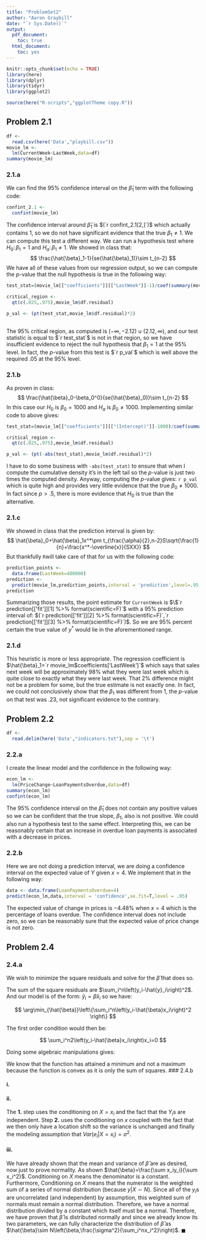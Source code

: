 ```yaml
---
title: "ProblemSet2"
author: "Aaron Graybill"
date: "`r Sys.Date()`"
output: 
  pdf_document:
    toc: true
  html_document: 
    toc: yes
---
```


```r
knitr::opts_chunk$set(echo = TRUE)
library(here)
library(dplyr)
library(tidyr)
library(ggplot2)

source(here("R-scripts","ggplotTheme copy.R"))
```

## Problem 2.1

```r
df <- 
  read.csv(here('Data',"playbill.csv"))
movie_lm <- 
  lm(CurrentWeek~LastWeek,data=df)
summary(movie_lm)
```

### 2.1.a
We can find the 95% confidence interval on the $\hat{\beta}_1$ term with the following code:
```r
confint_2.1 <- 
  confint(movie_lm)
```

The confidence interval around $\hat{\beta}_1$ is $(`r confint_2.1[2,]`)$ which actually contains $1$, so we do not have significant evidence that the true $\beta_1\neq1$. We can compute this test a different way. We can run a hypothesis test where $H_0\colon \beta_1=1$ and $H_a\colon \beta_1\neq1$. We showed in class that:
$$
\frac{\hat{\beta}_1-1}{se(\hat{\beta}_1)}\sim t_{n-2}
$$
We have all of these values from our regression output, so we can compute the $p$-value that the null hypothesis is true in the following way:

```r
test_stat=(movie_lm[["coefficients"]][["LastWeek"]]-1)/coef(summary(movie_lm))[, "Std. Error"]["LastWeek"]

critical_region <- 
  qt(c(.025,.975),movie_lm$df.residual)

p_val <- (pt(test_stat,movie_lm$df.residual)*2)
  
```

The 95% critical region, as computed is $(-\infty,-2.12)\cup(2.12,\infty)$, and our test statistic is equal to $`r test_stat`$ is not in that region, so we have insufficient evidence to reject the null hypothesis that $\beta_1=1$ at the 95% level. In fact, the $p$-value from this test is $`r p_val`$ which is well above the required $.05$ at the 95% level.

### 2.1.b

As proven in class:
$$
\frac{\hat{\beta}_0-\beta_0^0}{se(\hat{\beta}_0)}\sim t_{n-2}
$$
In this case our $H_0$ is $\beta_0=1000$ and $H_a$ is $\beta_0\neq1000$. Implementing similar code to above gives:

```r
test_stat=(movie_lm[["coefficients"]][["(Intercept)"]]-1000)/coef(summary(movie_lm))[, "Std. Error"]["(Intercept)"]

critical_region <- 
  qt(c(.025,.975),movie_lm$df.residual)

p_val <- (pt(-abs(test_stat),movie_lm$df.residual)*2)
```

I have to do some business with `-abs(test_stat)` to ensure that when I compute the cumulative density it's in the left tail so the $p$-value is just two times the computed density. Anyway, computing the $p$-value gives: `r p_val` which is quite high and provides very little evidence that the true $\beta_0\neq1000$. In fact since $p>.5$, there is more evidence that $H_0$ is true than the alternative.

### 2.1.c
We showed in class that the prediction interval is given by:
$$
\hat{\beta}_0+\hat{\beta}_1x^*\pm t_{\frac{\alpha}{2},n-2}S\sqrt{\frac{1}{n}+\frac{x^*-\overline{x}}{SXX}}
$$
But thankfully `R`will take care of that for us with the following code:
```r
prediction_points <- 
  data.frame(LastWeek=400000)
prediction <- 
  predict(movie_lm,prediction_points,interval = 'prediction',level=.95,se.fit=T)
prediction
```
Summarizing those results, the point estimate for `CurrentWeek` is $\$`r prediction[['fit']][1] %>% format(scientific=F)`$ with a 95% prediction interval of: $(`r prediction[['fit']][2] %>% format(scientific=F)`,`r prediction[['fit']][3] %>% format(scientific=F)`)$. So we are 95% percent certain the true value of $y^*$ would lie in the aforementioned range.


### 2.1.d
This heuristic is more or less appropriate. The regression coefficient is $\hat{\beta}_1=`r movie_lm$coefficients['LastWeek']`$ which says that sales next week will be approximately 98% what they were last week which is quite close to exactly what they were last week. That 2% difference might not be a problem for some, but the true estimate is not exactly one. In fact, we could not conclusively show that the $\beta_1$ was different from 1, the $p$-value on that test was $.23$, not significant evidence to the contrary.


## Problem 2.2
```r
df <- 
  read.delim(here('Data',"indicators.txt"),sep = '\t')
```

### 2.2.a
I create the linear model and the confidence in the following way:
```r
econ_lm <- 
  lm(PriceChange~LoanPaymentsOverdue,data=df)
summary(econ_lm)
confint(econ_lm)
```
The 95% confidence interval on the $\hat{\beta}_1$ does not contain any positive values so we can be confident that the true slope, $\beta_1$, also is not positive. We could also run a hypothesis test to the same effect. Interpreting this, we can be reasonably certain that an increase in overdue loan payments is associated with a decrease in prices.

### 2.2.b
Here we are not doing a prediction interval, we are doing a confidence interval on the expected value of $Y$ given $x=4$. We implement that in the following way:
```r
data <- data.frame(LoanPaymentsOverdue=4)
predict(econ_lm,data,interval = 'confidence',se.fit=T,level = .95)
```
The expected value of change in prices is $-4.48\%$ when $x=4$ which is the percentage of loans overdue. The confidence interval does not include zero, so we can be reasonably sure that the expected value of price change is not zero.

## Problem 2.4

### 2.4.a
We wish to minimize the square residuals and solve for the $\hat{\beta}$ that does so.

The sum of the square residuals are $\sum_i^n\left(y_i-\hat{y}_i\right)^2$. And our model is of the form: $\hat{y}_i=\hat{\beta}x_i$ so we have:

$$
\arg\min_{\hat{\beta}}\left\{\sum_i^n\left(y_i-\hat{\beta}x_i\right)^2 \right\}
$$

The first order condition would then be:

$$
\sum_i^n2\left(y_i-\hat{\beta}x_i\right)x_i=0
$$

Doing some algebraic manipulations gives:

\begin{align*}
\sum_i^n2\left(y_i-\hat{\beta}x_i\right)x_i&=0\\
2\sum_i^n x_iy_i-\hat{\beta}x_i^2&=0\\
\sum_i^n x_iy_i-\hat{\beta}x_i^2&=0 \\
\sum_i^n x_iy_i-\sum_i^n\hat{\beta}x_i^2&=0\\
\sum_i^n x_iy_i-\hat{\beta}\sum_i^nx_i^2&=0\\
\sum_i^n x_iy_i&=\hat{\beta}\sum_i^nx_i^2\\
\frac{\sum_i^n x_iy_i}{\sum_i^nx_i^2}&=\hat{\beta}\\
\end{align*}

We know that the function has attained a minimum and not a maximum because the function is convex as it is only the sum of squares.
### 2.4.b

#### i.

\begin{align*}
E[\hat{\beta}|X=x_i]&=\\
&=E\left[\frac{\sum_i^n x_iy_i}{\sum_i^nx_i^2}|X=x_i\right]\\
&=\frac{E\left[\sum_i^n x_iy_i|X=x_i\right]}{E\left[\sum_i^nx_i^2|X=x_i\right]}\\
&=\frac{\sum_i^n x_iE\left[y_i|X=x_i\right]}{\sum_i^nx_i^2} \text{(conditioning on}\ x)\\
&=\frac{\sum_i^n x_i\beta x_i}{\sum_i^nx_i^2} \text{(by assumption)}\\
&=\beta\frac{\sum_i^n x_i^2}{\sum_i^nx_i^2}\\
&=\beta
\end{align*}


#### ii.

\begin{align*}
Var[\hat{\beta}|X=x_i]&=\\
&=Var\left[\frac{\sum_i^n x_iy_i}{\sum_i^nx_i^2}|X=x_i\right]\\
&=\frac{1}{\left(\sum_i^nx_i^2\right)^2}Var(\sum_i^n x_iy_i|X=x_i)\quad \text{(conditioning on} \ x)\\
&=\frac{1}{\left(\sum_i^nx_i^2\right)^2}\sum_i^n x_i^2 Var(y_i|X=x_i) \quad \mathbf{1.}\\
&=\frac{1}{\left(\sum_i^nx_i^2\right)^2}\sum_i^n x_i^2 Var(\beta x_i+e_i|X=x_i)\quad  \text{(modelling assumption)}\\
&=\frac{1}{\left(\sum_i^nx_i^2\right)^2}\sum_i^n x_i^2 \sigma^2 \quad \mathbf{2.}\\
&=\frac{\sigma^2\sum_i^nx_i^2}{\left(\sum_i^nx_i^2\right)^2}\\
&=\frac{\sigma^2}{\sum_i^nx_i^2}
\end{align*}

The $\mathbf{1.}$ step uses the conditioning on $X=x_i$ and the fact that the $Y_i$s are independent. Step $\mathbf{2.}$ uses the conditioning on $x$ coupled with the fact that we then only have a location shift so the variance is unchanged and finally the modeling assumption that $Var(e_i|X=x_i)=\sigma^2$.

#### iii.
We have already shown that the mean and variance of $\hat{\beta}$  are as desired, now just to prove normality. As shown $\hat{\beta}=\frac{\sum x_iy_i}{\sum x_i^2}$. Conditioning on $X$ means the denominator is a constant. Furthermore, Conditioning on $X$ means that the numerator is the weighted sum of a series of normal distribution (because $y|X\sim N$). Since all of the $y_i$s are uncorrelated (and independent) by assumption, this weighted sum of normals must remain a normal distribution. Therefore, we have a normal distribution divided by a constant which itself must be a normal. Therefore, we have proven that $\hat{\beta}$ is distributed normally and since we already know its two parameters, we can fully characterize the distribution of $\hat{\beta}$ as $\hat{\beta}\sim N\left(\beta,\frac{\sigma^2}{\sum_i^nx_i^2}\right)$. $\blacksquare$





